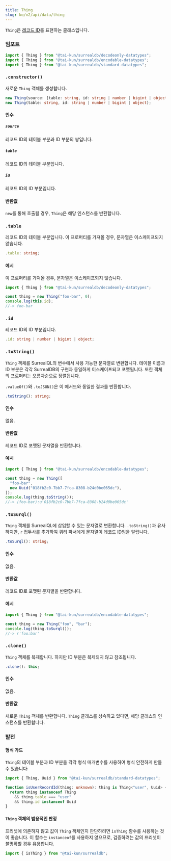 ```yaml
---
title: Thing
slug: ko/v2/api/data/thing
---
```



`Thing`은 [레코드 ID](https://surrealdb.com/docs/surrealql/datamodel/ids)를 표현하는 클래스입니다.

### 임포트

```ts
import { Thing } from "@tai-kun/surrealdb/decodeonly-datatypes";
import { Thing } from "@tai-kun/surrealdb/encodable-datatypes";
import { Thing } from "@tai-kun/surrealdb/standard-datatypes";
```

### `.constructor()`

새로운 `Thing` 객체를 생성합니다.

```ts
new Thing(source: [table: string, id: string | number | bigint | object]);
new Thing(table: string, id: string | number | bigint | object);
```

#### 인수

##### `source`

레코드 ID의 테이블 부분과 ID 부분의 쌍입니다.

##### `table`

레코드 ID의 테이블 부분입니다.

##### `id`

레코드 ID의 ID 부분입니다.

#### 반환값

`new`를 통해 호출될 경우, `Thing`은 해당 인스턴스를 반환합니다.

### `.table` <Badge variant="instance" /><Badge variant="property" /><Badge variant="decodeonly" />

레코드 ID의 테이블 부분입니다. 이 프로퍼티를 가져올 경우, 문자열은 이스케이프되지 않습니다.

```ts
.table: string;
```

#### 예시

이 프로퍼티를 가져올 경우, 문자열은 이스케이프되지 않습니다.

```ts
import { Thing } from "@tai-kun/surrealdb/decodeonly-datatypes";

const thing = new Thing("foo-bar", 0);
console.log(this.id);
//-> foo-bar
```

### `.id` <Badge variant="instance" /><Badge variant="property" /><Badge variant="decodeonly" />

레코드 ID의 ID 부분입니다.

```ts
.id: string | number | bigint | object;
```

### `.toString()` <Badge variant="instance" /><Badge variant="method" /><Badge variant="encodable" />

`Thing` 객체를 SurrealQL의 변수에서 사용 가능한 문자열로 변환합니다. 테이블 이름과 ID 부분은 각각 SurrealDB의 구현과 동일하게 이스케이프되고 포맷됩니다. 또한 객체의 프로퍼티는 오름차순으로 정렬됩니다.

`.valueOf()`와 `.toJSON()`은 이 메서드와 동일한 결과를 반환합니다.

```ts
.toString(): string;
```

#### 인수

없음.

#### 반환값

레코드 ID로 포맷된 문자열을 반환합니다.

#### 예시

```ts
import { Thing } from "@tai-kun/surrealdb/encodable-datatypes";

const thing = new Thing([
  "foo-bar",
  new Uuid("018fb2c0-7bb7-7fca-8308-b24d0be065dc"),
]);
console.log(thing.toString());
//-> ⟨foo-bar⟩:u'018fb2c0-7bb7-7fca-8308-b24d0be065dc'
```

### `.toSurql()` <Badge variant="instance" /><Badge variant="method" /><Badge variant="encodable" />

`Thing` 객체를 SurrealQL에 삽입할 수 있는 문자열로 변환합니다. `.toString()`과 유사하지만, `r` 접두사를 추가하여 쿼리 파서에게 문자열이 레코드 ID임을 알립니다.

```ts
.toSurql(): string;
```

#### 인수

없음.

#### 반환값

레코드 ID로 포맷된 문자열을 반환합니다.

#### 예시

```ts
import { Thing } from "@tai-kun/surrealdb/encodable-datatypes";

const thing = new Thing("foo", "bar");
console.log(thing.toSurql());
//-> r'foo:bar'
```

### `.clone()` <Badge variant="instance" /><Badge variant="method" /><Badge variant="standard" />

`Thing` 객체를 복제합니다. 하지만 ID 부분은 복제되지 않고 참조됩니다.

```ts
.clone(): this;
```

#### 인수

없음.

#### 반환값

새로운 `Thing` 객체를 반환합니다. `Thing` 클래스를 상속하고 있다면, 해당 클래스의 인스턴스를 반환합니다.

### 발전

#### 형식 가드

`Thing`의 테이블 부분과 ID 부분을 각각 형식 매개변수를 사용하여 형식 안전하게 만들 수 있습니다:

```ts
import { Thing, Uuid } from "@tai-kun/surrealdb/standard-datatypes";

function isUserRecordId(thing: unknown): thing is Thing<"user", Uuid> {
  return thing instanceof Thing
    && thing.table === "user"
    && thing.id instanceof Uuid
}
```

#### `Thing` 객체의 범용적인 판정

프리셋에 의존하지 않고 값이 `Thing` 객체인지 판단하려면 `isThing` 함수를 사용하는 것이 좋습니다. 이 함수는 `instanceof`를 사용하지 않으므로, 검증하려는 값의 프리셋이 불명확할 경우 유용합니다.

```ts
import { isThing } from "@tai-kun/surrealdb";
```

